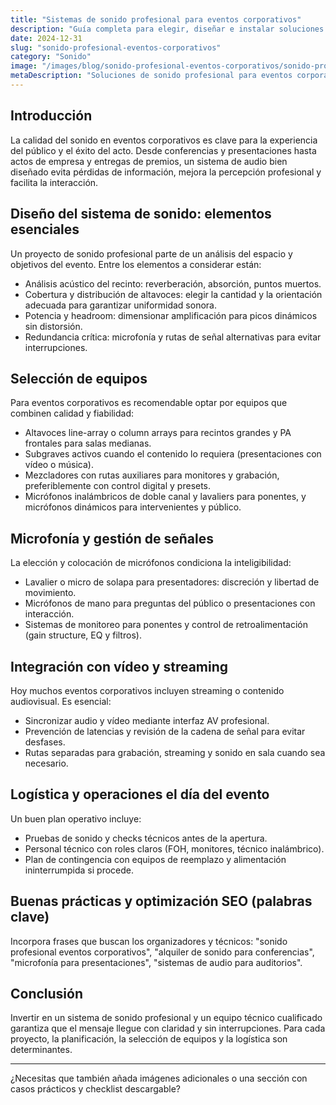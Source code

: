 ```yaml
---
title: "Sistemas de sonido profesional para eventos corporativos"
description: "Guía completa para elegir, diseñar e instalar soluciones de audio para conferencias, presentaciones y actos corporativos."
date: 2024-12-31
slug: "sonido-profesional-eventos-corporativos"
category: "Sonido"
image: "/images/blog/sonido-profesional-eventos-corporativos/sonido-profesional-eventos-corporativos-hero-001.webp"
metaDescription: "Soluciones de sonido profesional para eventos corporativos: diseño, equipos, microfonía y logística para garantizar audio claro y sin fallos."
---
```


## Introducción

La calidad del sonido en eventos corporativos es clave para la experiencia del público y el éxito del acto. Desde conferencias y presentaciones hasta actos de empresa y entregas de premios, un sistema de audio bien diseñado evita pérdidas de información, mejora la percepción profesional y facilita la interacción.

## Diseño del sistema de sonido: elementos esenciales

Un proyecto de sonido profesional parte de un análisis del espacio y objetivos del evento. Entre los elementos a considerar están:

- Análisis acústico del recinto: reverberación, absorción, puntos muertos.
- Cobertura y distribución de altavoces: elegir la cantidad y la orientación adecuada para garantizar uniformidad sonora.
- Potencia y headroom: dimensionar amplificación para picos dinámicos sin distorsión.
- Redundancia crítica: microfonía y rutas de señal alternativas para evitar interrupciones.

## Selección de equipos

Para eventos corporativos es recomendable optar por equipos que combinen calidad y fiabilidad:

- Altavoces line-array o column arrays para recintos grandes y PA frontales para salas medianas.
- Subgraves activos cuando el contenido lo requiera (presentaciones con vídeo o música).
- Mezcladores con rutas auxiliares para monitores y grabación, preferiblemente con control digital y presets.
- Micrófonos inalámbricos de doble canal y lavaliers para ponentes, y micrófonos dinámicos para intervenientes y público.

## Microfonía y gestión de señales

La elección y colocación de micrófonos condiciona la inteligibilidad:

- Lavalier o micro de solapa para presentadores: discreción y libertad de movimiento.
- Micrófonos de mano para preguntas del público o presentaciones con interacción.
- Sistemas de monitoreo para ponentes y control de retroalimentación (gain structure, EQ y filtros).

## Integración con vídeo y streaming

Hoy muchos eventos corporativos incluyen streaming o contenido audiovisual. Es esencial:

- Sincronizar audio y vídeo mediante interfaz AV profesional.
- Prevención de latencias y revisión de la cadena de señal para evitar desfases.
- Rutas separadas para grabación, streaming y sonido en sala cuando sea necesario.

## Logística y operaciones el día del evento

Un buen plan operativo incluye:

- Pruebas de sonido y checks técnicos antes de la apertura.
- Personal técnico con roles claros (FOH, monitores, técnico inalámbrico).
- Plan de contingencia con equipos de reemplazo y alimentación ininterrumpida si procede.

## Buenas prácticas y optimización SEO (palabras clave)

Incorpora frases que buscan los organizadores y técnicos: "sonido profesional eventos corporativos", "alquiler de sonido para conferencias", "microfonía para presentaciones", "sistemas de audio para auditorios".

## Conclusión

Invertir en un sistema de sonido profesional y un equipo técnico cualificado garantiza que el mensaje llegue con claridad y sin interrupciones. Para cada proyecto, la planificación, la selección de equipos y la logística son determinantes.

---

¿Necesitas que también añada imágenes adicionales o una sección con casos prácticos y checklist descargable?
